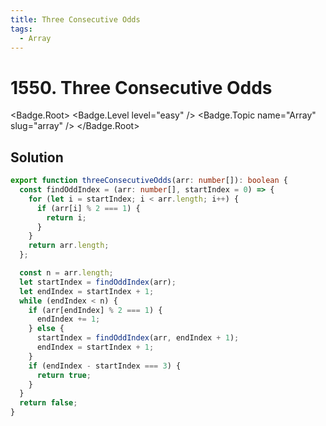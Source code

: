 ```yaml
---
title: Three Consecutive Odds
tags:
  - Array
---
```


# 1550. Three Consecutive Odds

<Badge.Root>
  <Badge.Level level="easy" />
  <Badge.Topic name="Array" slug="array" />
</Badge.Root>

## Solution

```typescript filename="solution.ts" copy
export function threeConsecutiveOdds(arr: number[]): boolean {
  const findOddIndex = (arr: number[], startIndex = 0) => {
    for (let i = startIndex; i < arr.length; i++) {
      if (arr[i] % 2 === 1) {
        return i;
      }
    }
    return arr.length;
  };

  const n = arr.length;
  let startIndex = findOddIndex(arr);
  let endIndex = startIndex + 1;
  while (endIndex < n) {
    if (arr[endIndex] % 2 === 1) {
      endIndex += 1;
    } else {
      startIndex = findOddIndex(arr, endIndex + 1);
      endIndex = startIndex + 1;
    }
    if (endIndex - startIndex === 3) {
      return true;
    }
  }
  return false;
}
```

<ProblemLink
  codingSite="leetcode"
  href="https://leetcode.com/problems/three-consecutive-odds"
  title="Three Consecutive Odds"
/>
